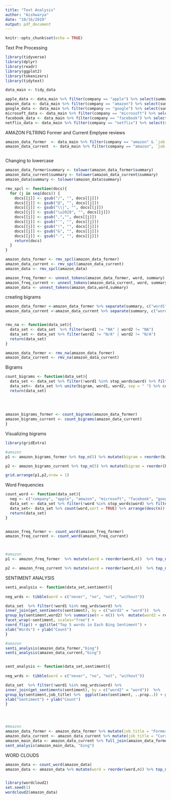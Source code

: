 ---
title: "Text Analysis"
author: "Aishwarya"
date: "10/16/2019"
output: pdf_document
---

```{r setup, include=FALSE}
knitr::opts_chunk$set(echo = TRUE)
```


Text Pre Processing
```{r text data analysis}
library(tidyverse)
library(dplyr)
library(readr)
library(ggplot2)
library(tokenizers)
library(tidytext)

data_main <- tidy_data

apple_data <- data_main %>% filter(company == "apple") %>% select(summary)
amazon_data <- data_main %>% filter(company == "amazon") %>% select(summary)
google_data <- data_main %>% filter(company == "google") %>% select(summary)
microsoft_data <- data_main %>% filter(company == "microsoft") %>% select(summary)
facebook_data <- data_main %>% filter(company == "facebook") %>% select(summary)
netflix_data <- data_main %>% filter(company == "netflix") %>% select(summary)
```

AMAZON
FILTRING Former and Current Emplyee reviews
```{r text data analysis}

amazon_data_former  <- data_main %>% filter(company == "amazon" & `job-title` == "Former Employee ") %>% select(summary) 
amazon_data_current  <- data_main %>% filter(company == "amazon", `job-title` == "Current Employee ") %>% select(summary)



```


Changing to lowercase
```{r}

amazon_data_former$summary <- tolower(amazon_data_former$summary)
amazon_data_current$summary <- tolower(amazon_data_current$summary)
amazon_data$summary <- tolower(amazon_data$summary)

```




```{r}
rmv_spcl <- function(docs){
  for (j in seq(docs)) {
    docs[[j]] <- gsub("/", "", docs[[j]])
    docs[[j]] <- gsub("@", "", docs[[j]])
    docs[[j]] <- gsub("\\|", "", docs[[j]])
    docs[[j]] <- gsub("\u2028", "", docs[[j]]) 
    docs[[j]] <- gsub(",","", docs[[j]])
    docs[[j]] <- gsub("'", "", docs[[j]])
    docs[[j]] <- gsub("!", "", docs[[j]])
    docs[[j]] <- gsub("&", "", docs[[j]])
    docs[[j]] <- gsub("-", "", docs[[j]])
    return(docs)
  }
}

amazon_data_former <- rmv_spcl(amazon_data_former)
amazon_data_current <- rmv_spcl(amazon_data_current)
amazon_data <- rmv_spcl(amazon_data)

amazon_freq_former <- unnest_tokens(amazon_data_former, word, summary)
amazon_freq_current <- unnest_tokens(amazon_data_current, word, summary)
amazon_data <- unnest_tokens(amazon_data,word,summary)
```


creating bigrams
```{r}

amazon_data_former <-amazon_data_former %>% separate(summary, c("word1", "word2"), sep = " ")
amazon_data_current <-amazon_data_current %>% separate(summary, c("word1", "word2"), sep = " ")


rmv_na <- function(data_set){
  data_set <- data_set  %>% filter(word1 != "NA" | word2 != "NA")
  data_set <- data_set %>% filter(word2 != "N/A" | word2 != "N/A")
  return(data_set)
}

amazon_data_former <- rmv_na(amazon_data_former)
amazon_data_current <- rmv_na(amazon_data_current)

```


Bigrams
```{r}

count_bigrams <- function(data_set){
  data_set <- data_set %>% filter(!word1 %in% stop_words$word) %>% filter(!word2 %in% stop_words$word)
  data_set<- data_set %>% unite(bigram, word1, word2, sep = " ") %>% count(bigram,sort = TRUE) %>% arrange(desc(n))
  return(data_set)
  
  
  
  
amazon_bigrams_former <- count_bigrams(amazon_data_former)
amazon_bigrams_current <- count_bigrams(amazon_data_current)
}
```


Visualizing bigrams
```{r}

library(gridExtra)

#amazon
p1 <- amazon_bigrams_former %>% top_n(5) %>% mutate(bigram = reorder(bigram,n))%>%ggplot(aes(x = bigram, y = n, fill = "black")) + geom_col(fill = "gold",show.legend = FALSE) + ggtitle("Former Employee") + ylab("Bigrams") +xlab("Count") + coord_flip()

p2 <- amazon_bigrams_current %>% top_n(5) %>% mutate(bigram = reorder(bigram,n))%>%ggplot(aes(x = bigram, y = n)) + geom_col(fill = "gold",show.legend = FALSE) + ggtitle("Current Employee") + ylab("Bigrams") + xlab("Count") +  coord_flip()

grid.arrange(p1,p2,nrow = 1)
```

Word Frequencies

```{r}



count_word <- function(data_set){
  neg <- c("company", "apple", "amazon", "microsoft", "facebook", "google", "netflix")
  data_set <- data_set %>% filter(!word %in% stop_words$word) %>% filter(!word %in% neg)
  data_set<- data_set %>% count(word,sort = TRUE) %>% arrange(desc(n))
  return(data_set)
}


amazon_freq_former <- count_word(amazon_freq_former)
amazon_freq_current <- count_word(amazon_freq_current)



#amazon
p1 <- amazon_freq_former  %>% mutate(word = reorder(word,n))  %>% top_n(15) %>% ggplot(aes(x = word, y = n)) + geom_col(fill = "gold", show.legend = FALSE) + ggtitle("amazon Former Employee") + ylab("Words") +xlab("Frequency") + coord_flip()

p2 <- amazon_freq_current %>% mutate(word = reorder(word,n))  %>% top_n(15) %>% ggplot(aes(x = word, y = n)) + geom_col(fill = "gold", show.legend = FALSE) + ggtitle("amazon Current Employee") + ylab("Words") + xlab("Frequency") +  coord_flip()

```

SENTIMENT ANALYSIS
```{r}

senti_analysis <- function(data_set,sentiment){
  
neg_wrds <- tibble(word = c("never", "no", "not", "without"))

data_set  %>% filter(!word1 %in% neg_wrds$word) %>% 
inner_join(get_sentiments(sentiment), by = c("word2" = "word"))  %>% 
group_by(sentiment,word2) %>% summarise(n = n()) %>%  mutate(word2 = reorder(word2,n))  %>% top_n(5) %>%  ggplot(aes(word2, n)) + geom_col(aes(fill = sentiment), show.legend = FALSE)  +
facet_wrap(~sentiment, scales="free") +
coord_flip() + ggtitle("Top 5 words in Each Bing Sentiment") + 
xlab("Words") + ylab("Count") 
}

#amazon
senti_analysis(amazon_data_former,"bing")
senti_analysis(amazon_data_current,"bing")


sent_analysis <- function(data_set,sentiment){
  
neg_wrds <- tibble(word = c("never", "no", "not", "without"))

data_set  %>% filter(!word1 %in% neg_wrds$word) %>% 
inner_join(get_sentiments(sentiment), by = c("word2" = "word"))  %>% 
group_by(sentiment,job_title) %>%  ggplot(aes(sentiment, ..prop..)) + geom_bar(aes(group = job_title , fill= job_title), position = "dodge")  + ggtitle("Negative and Positive Sentiments") + 
xlab("Sentiment") + ylab("Count") 
}




#Amazon
amazon_data_former <- amazon_data_former %>% mutate(job_title = "Former Employee" )
amazon_data_current <- amazon_data_current %>% mutate(job_title = "Current Employee" )
amazon_main_data <- amazon_data_current %>% full_join(amazon_data_former)
sent_analysis(amazon_main_data, "bing")


```


WORD CLOUDS
```{r}
amazon_data <- count_word(amazon_data)
amazon_data <- amazon_data %>% mutate(word = reorder(word,n)) %>% top_n(100)


library(wordcloud2)
set.seed(1)
wordcloud2(amazon_data)



```

